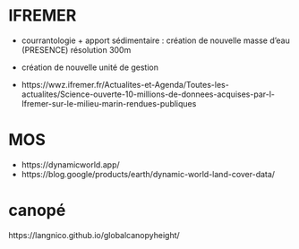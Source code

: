# IFREMER 
- courrantologie + apport sédimentaire : création de nouvelle masse d'eau (PRESENCE) résolution 300m 
- création de nouvelle unité de gestion  


- https://wwz.ifremer.fr/Actualites-et-Agenda/Toutes-les-actualites/Science-ouverte-10-millions-de-donnees-acquises-par-l-Ifremer-sur-le-milieu-marin-rendues-publiques

# MOS
- https://dynamicworld.app/
- https://blog.google/products/earth/dynamic-world-land-cover-data/

# canopé
https://langnico.github.io/globalcanopyheight/ 

